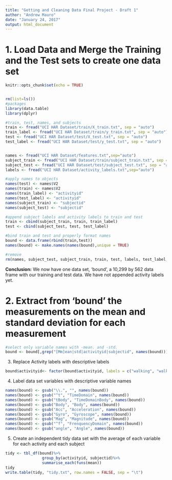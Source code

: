 ---
title: "Getting and Cleaning Data Final Project - Draft 1"
author: "Andrew Mauro"
date: "January 24, 2017"
output: html_document
---

1. Load Data and Merge the Training and the Test sets to create one data set
============================================================================

```{r setup, include=FALSE}
knitr::opts_chunk$set(echo = TRUE)


rm(list=ls())
#packages
library(data.table)
library(dplyr)

#train, test, names, and subjects
train <- fread("UCI HAR Dataset/train/X_train.txt", sep = "auto")
train_label <- fread("UCI HAR Dataset/train/y_train.txt", sep = "auto")
test <- fread("UCI HAR Dataset/test/X_test.txt", sep = "auto")
test_label <- fread("UCI HAR Dataset/test/y_test.txt", sep = "auto")


names <- fread("UCI HAR Dataset/features.txt",sep="auto")
subject_train <- fread("UCI HAR Dataset/train/subject_train.txt", sep = "auto")
subject_test <- fread("UCI HAR Dataset/test/subject_test.txt", sep = "auto")
labels <- fread("UCI HAR Dataset/activity_labels.txt",sep="auto")

#apply names to objects
names(test) <- names$V2
names(train) <- names$V2
names(train_label) <- "activityid"
names(test_label) <- "activityid"
names(subject_train) <- "subjectid"
names(subject_test) <- "subjectid"

#append subject labels and activity labels to train and test
train <- cbind(subject_train, train, train_label)
test <- cbind(subject_test, test, test_label)

#bind train and test and properly format names
bound <- data.frame(rbind(train,test))
names(bound) <- make.names(names(bound),unique = TRUE)

#remove
rm(names, subject_test, subject_train, train, test, labels, test_label, train_label)
```


**Conclusion:** We now have one data set, 'bound', a 10,299 by 562 data frame with our training and test data. We have not appended activity labels yet.

2. Extract from 'bound' the measurements on the mean and standard deviation for each measurement
===============================================================================================

```{r}
#select only variable names with -mean. and -std.
bound <- bound[,grep("[Mm]ean|std|activityid|subjectid", names(bound))]
```

3. Replace Activity labels with descriptive labels

```{r}
bound$activityid<- factor(bound$activityid, labels = c("walking", "walking upstairs", "walking downstairs", "sitting", "standing", "laying"))
```


4. Label data set variables with descriptive variable names

```{r}
names(bound) <- gsub("\\.", "", names(bound))
names(bound) <- gsub("^t", "TimeDomain", names(bound))
names(bound) <- gsub("tBody", "TimeDomainBody", names(bound))
names(bound) <- gsub("Body", "Body", names(bound))
names(bound) <- gsub("Acc", "Acceleration", names(bound))
names(bound) <- gsub("Gyro", "Gyroscope", names(bound))
names(bound) <- gsub("Mag", "Magnitude", names(bound))
names(bound) <- gsub("^f", "FrenquencyDomain", names(bound))
names(bound) <- gsub("angle", "Angle", names(bound))
```

5. Create an independent tidy data set with the average of each variable for each activity and each subject

```{r}
tidy <- tbl_df(bound)%>%
                group_by(activityid, subjectid)%>%
                summarise_each(funs(mean))
tidy
write.table(tidy, "tidy.txt", row.names = FALSE, sep = "\t")


```
